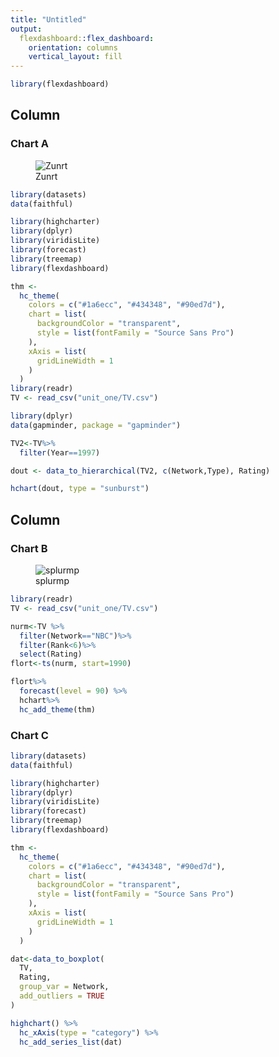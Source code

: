 ```yaml
---
title: "Untitled"
output: 
  flexdashboard::flex_dashboard:
    orientation: columns
    vertical_layout: fill
---
```


```r
library(flexdashboard)
```

Column {data-width=650}
-----------------------------------------------------------------------

### Chart A
![Zunrt](level.jpeg)

```r
library(datasets)
data(faithful)

library(highcharter)
library(dplyr)
library(viridisLite)
library(forecast)
library(treemap)
library(flexdashboard)

thm <- 
  hc_theme(
    colors = c("#1a6ecc", "#434348", "#90ed7d"),
    chart = list(
      backgroundColor = "transparent",
      style = list(fontFamily = "Source Sans Pro")
    ),
    xAxis = list(
      gridLineWidth = 1
    )
  )
library(readr)
TV <- read_csv("unit_one/TV.csv")

library(dplyr)
data(gapminder, package = "gapminder")

TV2<-TV%>%
  filter(Year==1997)

dout <- data_to_hierarchical(TV2, c(Network,Type), Rating)

hchart(dout, type = "sunburst")

```

Column {data-width=350}
-----------------------------------------------------------------------

### Chart B
![splurmp](semi.png)

```r
library(readr)
TV <- read_csv("unit_one/TV.csv")

nurm<-TV %>% 
  filter(Network=="NBC")%>%
  filter(Rank<6)%>%
  select(Rating)
flort<-ts(nurm, start=1990)

flort%>%
  forecast(level = 90) %>% 
  hchart%>% 
  hc_add_theme(thm)
```

### Chart C

```r
library(datasets)
data(faithful)

library(highcharter)
library(dplyr)
library(viridisLite)
library(forecast)
library(treemap)
library(flexdashboard)

thm <- 
  hc_theme(
    colors = c("#1a6ecc", "#434348", "#90ed7d"),
    chart = list(
      backgroundColor = "transparent",
      style = list(fontFamily = "Source Sans Pro")
    ),
    xAxis = list(
      gridLineWidth = 1
    )
  )
```


```r



dat<-data_to_boxplot(
  TV,
  Rating,
  group_var = Network,
  add_outliers = TRUE
)

highchart() %>%
  hc_xAxis(type = "category") %>%
  hc_add_series_list(dat)
```


```r

  
```




